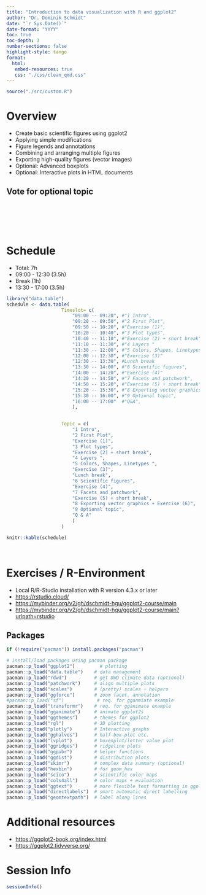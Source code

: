 ```yaml
---
title: "Introduction to data visualization with R and ggplot2"
author: "Dr. Dominik Schmidt"
date: "`r Sys.Date()`"
date-format: "YYYY"
toc: true
toc-depth: 3
number-sections: false
highlight-style: tango
format: 
  html:
   embed-resources: true
   css: "./css/clean_qmd.css"
---
```

```r

source("./src/custom.R")

```
 
# Overview     

 
- Create basic scientific figures using ggplot2 
- Applying simple modifications 
- Figure legends and annotations 
- Combining and arranging multiple figures 
- Exporting high-quality figures (vector images) 
- Optional: Advanced boxplots
- Optional: Interactive plots in HTML documents 



## Vote for optional topic

<br><br><br><br>


# Schedule 

- Total: 7h 
- 09:00 - 12:30 (3.5h)
- Break (1h)
- 13:30 - 17:00 (3.5h)






```r

library("data.table")
schedule <- data.table( 
					Timeslot= c(
						"09:00 -- 09:20", #"1 Intro", 
						"09:20 -- 09:50", #"2 First Plot",
						"09:50 -- 10:20", #"Exercise (1)",
						"10:20 -- 10:40", #"3 Plot types",
						"10:40 -- 11:10", #"Exercise (2) + short break",
						"11:10 -- 11:30", #"4 Layers "
						"11:30 -- 12:00", #"5 Colors, Shapes, Linetypes",
						"12:00 -- 12:30", #"Exercise (3)"
						"12:30 -- 13:30", #Lunch break
						"13:30 -- 14:00", #"6 Scientific figures",	
						"14:00 -- 14:20", #"Exercise (4)"
						"14:20 -- 14:50", #"7 Facets and patchwork",	
						"14:50 -- 15:20", #"Exercise (5) + short break"	
						"15:20 -- 15:30", #"8 Exporting vector graphics",	
						"15:30 -- 16:00", #"9 Optional topic",	
						"16:00 -- 17:00"  #"Q&A",		
						),
					                        

					Topic = c(
						"1 Intro", 
						"2 First Plot",
						"Exercise (1)",
						"3 Plot types",
						"Exercise (2) + short break",
						"4 Layers ",
						"5 Colors, Shapes, Linetypes ",
						"Exercise (3)",
						"Lunch break",						
						"6 Scientific figures",	
						"Exercise (4)",
						"7 Facets and patchwork",	
						"Exercise (5) + short break",	
						"8 Exporting vector graphics + Exercise (6)",	
						"9 Optional topic",	
						"Q & A"
						)
					)

knitr::kable(schedule)




```



# Exercises / R-Environment

- Local R/R-Studio installation with R version 4.3.x or later   
- <https://rstudio.cloud/>  
- <https://mybinder.org/v2/gh/dschmidt-hgu/ggplot2-course/main>   
- <https://mybinder.org/v2/gh/dschmidt-hgu/ggplot2-course/main?urlpath=rstudio>   

## Packages

```r

if (!require("pacman")) install.packages("pacman")

# install/load packages using pacman package
pacman::p_load("ggplot2")  		  # plotting
pacman::p_load("data.table")    # data management
pacman::p_load("rdwd")          # get DWD climate data (optional)
pacman::p_load("patchwork")     # align multiple plots
pacman::p_load("scales")        # (pretty) scales + helpers
pacman::p_load("ggforce")       # zoom facet, annotation
#pacman::p_load("sf")            # req. for gganmiate example
pacman::p_load("transformr")    # req. for gganimate example
pacman::p_load("gganimate")     # animate ggplot2s
pacman::p_load("ggthemes")      # themes for ggplot2
pacman::p_load("rgl")           # 3D plotting
pacman::p_load("plotly")        # Interactive graphs
pacman::p_load("gghalves")      # half-box-plot etc.
pacman::p_load("lvplot")        # boxenplot/letter value plot
pacman::p_load("ggridges")      # ridgeline plots
pacman::p_load("ggpubr")        # helper functions
pacman::p_load("ggdist")        # distribution plots
pacman::p_load("skimr")         # complex data summary (optional)
pacman::p_load("hexbin")        # for geom_hex
pacman::p_load("scico")         # scientific color maps
pacman::p_load("cols4all")      # color maps + evaluation 
pacman::p_load("ggtext")        # more flexible text formatting in ggplot2
pacman::p_load("directlabels")  # smart automatic direct labelling
pacman::p_load("geomtextpath")  # label along lines

```



# Additional resources

- <https://ggplot2-book.org/index.html>
- <https://ggplot2.tidyverse.org/>


#  Session Info

```r

sessionInfo()

```
